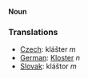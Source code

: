 '''Noun'''


=== Translations ===

*[[Czech]]: klášter  ''m''
*[[German]]: [[Kloster]] ''n''
*[[Slovak]]: kláštor  ''m''
